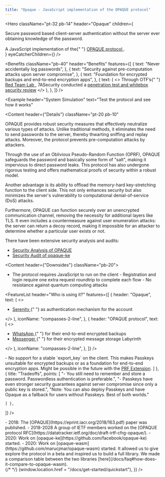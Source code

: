 ```yaml
---
title: "Opaque - JavaScript implementation of the OPAQUE protocol"
---
```



<Hero
  className="pt-32 pb-14"
  header="Opaque"
  children={
    <div>
      <div className="text-xl">
        Secure password based client-server authentication without the server
        ever obtaining knowledge of the password.
        <br />
        <br />
      </div>
      <div>
        A JavaScript implementation of the{" "}
        <a href="https://datatracker.ietf.org/doc/draft-irtf-cfrg-opaque/">
          OPAQUE protocol
        </a>
        .
      </div>
    </div>
  }
  eyeCatcherChildren={<HeroAnimation />}
/>


<Benefits
  className="pb-40"
  header="Benefits"
  features={[
    {
      text: "Never accidentally log passwords",
    },
    {
      text: "Security against pre-computation attacks upon server compromise",
    },
    {
      text: "Foundation for encrypted backups and end-to-end encryption apps",
    },
    {
      text: (
        <>
          Through OTF’s{" "}
          <a href="https://www.opentech.fund/labs/red-team-lab/">
            Red Team Lab
          </a>
          , 7ASecurity conducted a <a href="https://7asecurity.com/reports/pentest-report-opaque.pdf">penetration test and whitebox security review</a>
        </>
      ),
    },
  ]}
/>


<Example
  header="System Simulation"
  text="Test the protocol and see how it works"
>
  <InteractiveForm />
</Example>


<Content header={"Details"}
  className="pt-20 pb-10"
>
OPAQUE provides robust security measures that effectively neutralize various types of attacks. Unlike traditional methods, it eliminates the need to send passwords to the server, thereby thwarting sniffing and replay attacks. Moreover, the protocol prevents pre-computation attacks by attackers.

Through the use of an Oblivious Pseudo-Random Function (OPRF), OPAQUE safeguards the password and basically some form of "salt", making it impervious to direct password leaks. This protocol has also undergone rigorous testing and offers mathematical proofs of security within a robust model.

Another advantage is its ability to offload the memory-hard key-stretching function to the client side. This not only enhances security but also minimizes the server's vulnerability to computational denial-of-service (DoS) attacks.

Furthermore, OPAQUE can function securely over an unencrypted communication channel, removing the necessity for additional layers like TLS. It even includes a countermeasure against user enumeration attacks: the server can return a decoy record, making it impossible for an attacker to determine whether a particular user exists or not.

There have been extensive security analysis and audits:

- [Security Analysis of OPAQUE](https://eprint.iacr.org/2018/163.pdf)
- [Security Audit of opaque-ke](https://research.nccgroup.com/2021/12/13/public-report-whatsapp-opaque-ke-cryptographic-implementation-review/)

</Content>

<Content header={"Downsides"} className="pb-20">
  - The protocol requires JavaScript to run on the client - Registration and
  login require one extra request roundtrip to complete each flow - No
  resistance against quantum computing attacks
</Content>


<FeatureList
  header="Who is using it?"
  features={[
    {
      header: "Opaque",
      text: (
        <>
          <ul>
            <li>
              <a
                href="https://github.com/serenity-kit/serenity"
                target="_blank"
                rel="noopener noreferrer"
              >
                Serenity
              </a>{" "}
              as authentication mechanism for the account
            </li>
          </ul>
        </>
      ),
      iconName: "compasses-2-line",
    },
    {
      header: "OPAQUE protocol",
      text: (
        <>
          <ul>
            <li>
              <a
                href="https://iacr.org/submit/files/slides/2023/rwc/rwc2023/IT_2/slides.pdf"
                target="_blank"
                rel="noopener noreferrer"
              >
                WhatsApp
              </a>{" "}
              for their end-to-end encrypted backups
            </li>
            <li>
              <a
                href="https://engineering.fb.com/wp-content/uploads/2023/12/TheLabyrinthEncryptedMessageStorageProtocol_12-6-2023.pdf"
                target="_blank"
                rel="noopener noreferrer"
              >
                Messenger
              </a>{" "}
              for their encrypted message storage Labyrinth
            </li>
          </ul>
        </>
      ),
      iconName: "compasses-2-line",
    },
  ]}
/>


<div className="pb-32 pt-32">
  <Comparison
    header="Comparison to Password Hashing"
    text="Opaque comes with a few benefits and tradeoffs compared to password hashing"
    comparisonData={[
      {
        title: "Benefits",
        points: [
          "- The server never learns the password and therefor never can log it (accidentally)",
          "- Foundation for end-to-end encryption",
        ],
      },
      {
        title: "Tradeoffs",
        points: [
          "- Requires JavaScript to run in the browser",
          "- One extra roundtrip for registration and login",
        ],
      },
    ]}
  />
</div>

<div className="pb-20">
<Comparison
  header="Comparison to Passkeys"
  text="Opaque comes with a few benefits and tradeoffs compared to Passkeys"
  comparisonData={[
    { title: "Benefits", points: [
"- No need for users to rely on an external authority for key storage. Usually Apple, Google or Microsoft.",
"- No device/browser/OS lock-in. On Linux for example there is no Passkey support.",
<>- No support for a stable `export_key` on the client. This makes Passkeys unsuitable for encrypted backups or as a foundation for end-to-end encryption apps. Might be possible in the future with the <a href="https://w3c.github.io/webauthn/#prf-extension" target="_blank" rel="noopener noreferrer">PRF Extension</a>.</>
    ] },
    { title: "Tradeoffs", points: [
"- You still need to remember and store a password. Passwordless authentication is preferable.",
"- Passkeys have even stronger security guarantees against server compromise since only a public key is stored.",
"Note: You can also deploy Passkeys and have Opaque as a fallback for users without Passkeys. Best of both worlds."

    ] },

]}
/>

</div>

<div className="pb-32">
  <Content header={"Relevant building blocks and inspirations"}>
    <div className="max-w-2xl">
      - 2018: The [OPAQUE](https://eprint.iacr.org/2018/163.pdf) paper was
      published. - 2018-2028 A group of IETF members worked on the [OPAQUE
      protocol RFC](https://datatracker.ietf.org/doc/draft-irtf-cfrg-opaque/). -
      2020: Work on [opaque-ke](https://github.com/facebook/opaque-ke) started.
      - 2020: Work on [opaque-wasm](https://github.com/marucjmar/opaque-wasm)
      started. It allowed us to give explore the protocol in a beta and inspired
      us to build a full library. We made a comparison table between the two
      libraries [here](/docs/faq#how-does-it-compare-to-opaque-wasm).
    </div>
  </Content>
</div>


<BlockWrapper>
  {/* <Partners
    header="Powering world class products"
    images={[
      { src: "/netidee.svg", alt: "fancy logo 1" },
      { src: "/netidee.svg", alt: "fancy logo 2" },
      { src: "/netidee.svg", alt: "fancy logo 2" },
      { src: "/netidee.svg", alt: "fancy logo 2" },
    ]}
  /> */}
  <CTAArea
    header="Interested?"
    text=""
    cta={{
      text: "Go to Getting started",
      onClick: () => (window.location.href = "/docs/get-started/quickstart"),
    }}
  />
</BlockWrapper>
